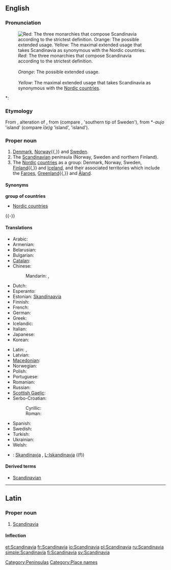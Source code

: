 ==English==

===Pronunciation===
[[Image:Scandinavia location map definitions.PNG|thumb|right|''Red'': The three monarchies that compose Scandinavia according to the strictest definition.<br /><br />''Orange'': The possible extended usage.<br /><br />''Yellow'': The maximal extended usage that takes Scandinavia as synonymous with the [[Nordic countries]].]]
*: {{rhymes|eɪviə}}

===Etymology===
From {{etyl|LL.}}, alteration of {{term|Scadinavia}}, from {{proto|Germanic|Skaþinawjō|Scadia island|lang=en}} (compare {{etyl|ang|-}} {{term|Scedenig|lang=ang}}, {{etyl|non|-}} {{term|Skaney|lang=non}} 'southern tip of Sweden'), from *-''aujo'' 'island' (compare {{etyl|ang|-}} ''ī(e)g'' 'island', {{etyl|non|-}} {{term|ey}} 'island').

===Proper noun===
{{en-proper noun}}

# [[Denmark]], [[Norway]]{{,}} and [[Sweden]].
# The [[Scandinavian]] peninsula (Norway, Sweden and northern Finland).
# The [[Nordic]] [[Nordic countries|countries]] as a group: Denmark, Norway, Sweden, [[Finland]]{{,}} and [[Iceland]], and their associated territories which include the [[Faeroe Islands|Faroes]], [[Greenland]]{{,}} and [[Åland]].

====Synonyms====
'''group of countries'''
* [[Nordic countries]]
{{-}}
====Translations====
{{trans-top|peninsula}}
* Arabic: {{t|ar|إسكندينافيا|f|tr='iskandinaafya|sc=Arab}}
* Armenian: {{t|hy|Սկանդինավիա|tr=Skandinavia}}
* Belarusian: {{t|be|Скандынавія|f|tr=Skandynávija|sc=Cyrl}}
* Bulgarian: {{t|bg|Скандинавия|f|tr=Skandinávija|sc=Cyrl}}
* [[Catalan]]: {{t+|ca|Escandinàvia|f}}
* Chinese:
*: Mandarin: {{t|zh|斯堪的納維亞|sc=Hani}}, {{t|zh|斯堪的纳维亚|tr=Sīkāndìnàwéiyǎ|sc=Hani}}
* Dutch: {{t|nl|Scandinavië|n}}
* Esperanto: {{t|eo|Skandinavio}}
* Estonian: [[Skandinaavia]]
* Finnish: {{t+|fi|Skandinavia}}
* French: {{t+|fr|Scandinavie|f}}
* German: {{t+|de|Skandinavien|n}}
* Greek: {{t|el|Σκανδιναβία|f|tr=Skandinavía}}
* Icelandic: {{t+|is|Skandinavía}}
* Italian: {{t-|it|Scandinavia|f}}
* Japanese: {{t|ja|スカンディナヴィア|tr=Sukandinavia|sc=Jpan}}
* Korean: {{t|ko|스칸디나비아|tr=Seukandinabia|sc=Kore}}
{{trans-mid}}
* Latin: {{t|la|Scandia}}, {{t|la|Scandinavia}}
* Latvian: {{t-|lv|Skandināvija|f|xs=Latvian}}
* [[Macedonian]]: {{t|mk|Скандинавија|f|tr=Skandinávija|sc=Cyrl}}
* Norwegian: {{t-|no|Skandinavia}}
* Polish: {{t+|pl|Skandynawia|f}}
* Portuguese: {{t-|pt|Escandinávia|f}}
* Romanian: {{t-|ro|Scandinavia|f}}
* Russian: {{t|ru|Скандинавия|f|tr=Skandinávija}}
* [[Scottish Gaelic]]: {{t-|gd|Lochlann|m|f|xs=Scottish Gaelic}}
* Serbo-Croatian:
*: Cyrillic: {{t|sh|Скандинавија|f}}
*: Roman: {{t|sh|Skandinavija|f}}
* Spanish: {{t|es|Escandinavia|f}}
* Swedish: {{t+|sv|Skandinavien|c}}
* Turkish: {{t-|tr|İskandinavya}}
* Ukrainian: {{t|uk|Скандинавія|f|tr=Skandynávija|sc=Cyrl}}
* Welsh: {{t|cy|Llychlyn}}
{{trans-bottom}}

{{trans-see|group of countries|Nordic countries}}

{{checktrans-top}}
* {{ttbc|mt}}: [[Skandinavja]] {{f}}, [[L-Iskandinavja]] ((f))
{{trans-bottom}}

====Derived terms====
* [[Scandinavian]]

----

==Latin==

===Proper noun===
{{infl|la|proper noun}}

# [[#English|Scandinavia]]

====Inflection====
{{la-decl-1st-loc|Scandinavi}}

[[Category:Peninsulas]]
[[Category:Place names]]

[[et:Scandinavia]]
[[fr:Scandinavia]]
[[io:Scandinavia]]
[[pl:Scandinavia]]
[[ru:Scandinavia]]
[[simple:Scandinavia]]
[[fi:Scandinavia]]
[[sv:Scandinavia]]